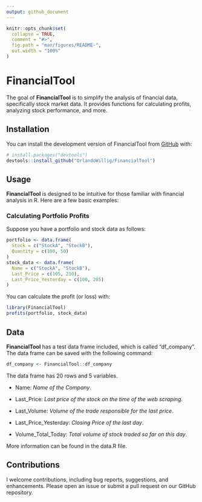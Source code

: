 ```yaml
---
output: github_document
---
```


<!-- README.md is generated from README.Rmd. Please edit that file -->

```r
knitr::opts_chunk$set(
  collapse = TRUE,
  comment = "#>",
  fig.path = "man/figures/README-",
  out.width = "100%"
)
```

# FinancialTool

<!-- badges: start -->

<!-- badges: end -->

The goal of **FinancialTool** is to simplify the analysis of financial data, specifically stock market data. It provides functions for calculating profits, analyzing stock performance, and more.

## Installation

You can install the development version of FinancialTool from [GitHub](https://github.com/) with:

``` r
# install.packages("devtools")
devtools::install_github("OrlandoWillig/FinancialTool")
```

## Usage

**FinancialTool** is designed to be intuitive for those familiar with financial analysis in R. Here are a few basic examples:

### Calculating Portfolio Profits

Suppose you have a portfolio and stock data as follows:

```r
portfolio <- data.frame(
  Stock = c("StockA", "StockB"),
  Quantity = c(100, 50)
)
stock_data <- data.frame(
  Name = c("StockA", "StockB"),
  Last_Price = c(105, 210),
  Last_Price_Yesterday = c(100, 205)
)
```

You can calculate the profit (or loss) with:

```r
library(FinancialTool)
profits(portfolio, stock_data)
```

## Data

**FinancialTool** has a test data frame included, which is called "df_company". The data frame can be saved with the following command:

```r
df_company <- FinancialTool::df_company
```

The data frame has 20 rows and 5 variables.

-   Name: *Name of the Company*.

-   Last_Price: *Last price of the stock on the time of the web scraping*.

-   Last_Volume: *Volume of the trade responsible for the last price*.

-   Last_Price_Yesterday: *Closing Price of the last day*.

-   Volume_Total_Today: *Total volume of stock traded so far on this day*.

More information can be found in the data.R file.

## Contributions

I welcome contributions, including bug reports, suggestions, and enhancements. Please open an issue or submit a pull request on our GitHub repository.

